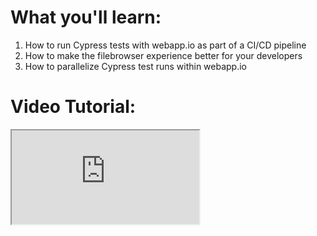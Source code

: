 # What you'll learn:

1. How to run Cypress tests with webapp.io as part of a CI/CD pipeline
2. How to make the filebrowser experience better for your developers
3. How to parallelize Cypress test runs within webapp.io


# Video Tutorial:

<iframe src="https://drive.google.com/file/d/1f6lyFzgN89_3PI8edPZS_I_vSgt3V7De/preview" className="tw-w-[1920px] tw-h-[1080vh] tw-rounded-md no-href-check" allow="autoplay" />

# Overview

1. Webapp.io + Cypress
2. Running Cypress Tests in webapp.io
3. Sample App Overview
4. Understanding Layerfiles
5. Viewing Cypress Results
6. Running Tests in Parellel

<br />

## 1. Webapp.io + Cypress:

Cypress is a fast, easy, and reliable end-to-end testing solution for anything that runs in a browser, and webapp.io enables you to review changes to your project within minutes instead of hours. On every commit, webapp.io gives you a customizable full-stack review environment for your webapp. Leveraging the two together, we can get full-stack review environments that can run our Cypress tests.


<br />

## 2. Running Cypress Tests in webapp.io

Running Cypress tests in webapp.io is simple with Layerfiles. To run our Cypress tests on a preview environment, we simply need to install webapp.io onto our repository, and push a commit with our Layerfile.

<br />

First off, head over to webapp.io to sign-up/sign-in.

<div className="tw-my-4">
<img className="tw-h-auto tw-w-full" alt="Sign-Up/Sign-In" src="/static/assets/docs/cypress/sign-up.png" />
</div>

<br />

Once signed-in, head over to the "New Installation" tab on the dashboard, and follow the prompts to install webapp.io on your repository (GitHub, BitBucket, or GitLab).

<div className="tw-my-4">
<img className="tw-h-auto tw-w-full" alt="New Installation Tab in webapp.io" src="/static/assets/docs/cypress/install-on-repo.png" />
</div>

<br />

After installed, we can click on the "End-to-end tests for a react app" card to get the link to fork the sample repository.

<div className="tw-my-4">
<img className="tw-h-auto tw-w-full" alt="Sample E2E React App" src="/static/assets/docs/cypress/sample-react.png" />
</div>

<br />

## 3. Sample App Overview:

In this tutorial, we'll go over a sample React app with a Cypress test. The sample React application can be found in the following repository [React E2E Example](https://github.com/webappio/react-e2e-example).

<br />
To run the application, fork the repository, clone the repository to your local computer, and run the command `npm install` in the root folder to install the project dependencies. Once installed, we can run `npm start` to start the React project.

<br />
To view the file defining our Cypress test, we can navigate to `react-e2e-example/tests/test_navigation.spec.js`. The Cypress test in this file checks the links in the React application to ensure that they all work.

<br />
Before running the tests in our preview environment for webapp.io, let's run it locally in another terminal with the following command:

<br />
`npx cypress run`

<br />
We can see the Cypress tests have passed in the terminal.

<div className="tw-my-4">
<img className="tw-h-auto tw-w-full" alt="Cypress Tests Passed" src="/static/assets/docs/cypress/cypress-test-passed.png" />
</div>

<br />
The next step, is to run this in our preview environment, but first let's go through the Layerfile.

<br />

## 4. Understanding Layerfiles

In our sample React application we have a file called `Layerfile`. Layerfiles are a set of instructions that tell webapp.io how to build and run your application as a preview environment. Let's break down what the existing Layerfile does.

<br />

```Layerfile
FROM vm/ubuntu:18.04

# To note: Layerfiles create entire VMs, *not* containers!
RUN curl -fSsL https://deb.nodesource.com/setup_12.x | bash && \
    apt-get install nodejs python3 make gcc build-essential \
    libgtk2.0-0 libgtk-3-0 libgbm-dev libnotify-dev libgconf-2-4 \
    libnss3 libxss1 libasound2 libxtst6 xauth xvfb && \
    rm -f /etc/apt/sources.list.d/nodesource.list

# Allocate memory since node is a memory hog
MEMORY 2G
ENV NODE_OPTIONS=--max-old-space-size=8192

COPY . .
RUN mkdir cypress
RUN npm install
RUN BACKGROUND npm start
RUN BACKGROUND cd cypress && python3 -m http.server 8000
RUN npx cypress run

# start a webserver to view test results
EXPOSE WEBSITE http://localhost:8000
```

<br />

`FROM vm/ubuntu:18.04`

<br />

This tells webapp.io what base to run tests from.

<br />

```Layerfile
RUN curl -fSsL https://deb.nodesource.com/setup_12.x | bash && \
    apt-get install nodejs python3 make gcc build-essential \
    libgtk2.0-0 libgtk-3-0 libgbm-dev libnotify-dev libgconf-2-4 \
    libnss3 libxss1 libasound2 libxtst6 xauth xvfb && \
    rm -f /etc/apt/sources.list.d/nodesource.list
```

<br />

This installs all the dependencies needed to run our React E2E Application. For more information on the `RUN` command view the [RUN Documentation](/docs/layerfile-reference#run).

<br />

```Layerfile
MEMORY 2G
ENV NODE_OPTIONS=--max-old-space-size=8192
```

<br />

The `MEMORY` instruction allows you to reserve memory before you need it. In particular, languages like nodejs might require memory to be available before they are used, so we allocate more memory here.

<br />

```Layerfile
COPY . .
RUN mkdir cypress
RUN npm install
RUN BACKGROUND npm start
```

<br />

The first `COPY` instruction copies all the files from your repository into the Virtual Machine from webapp.io. After copied, we create a cypress directory to store our results, install the dependencies with `npm install` and start our React app with `npm start`.
Please note that we use `RUN BACKGROUND` here so that webapp.io can proceed to the next step instead of hanging on the React start process.

<br />

```Layerfile
RUN BACKGROUND cd cypress && python3 -m http.server 8000
RUN npx cypress run
```

<br />

The above commands instructs webapp.io to enter the cypress directory and run a server to display the files on port 8000. After serving, we run the command `npx cypress run` to run our cypress tests.

<br />

```Layerfile
EXPOSE WEBSITE http://localhost:8000
```

<br />

Finally, the last command exposes port 8000 so we can access our tests in the preview environment.

<br />

## 5. Viewing Cypress Results

Now that we've understood the Layerfile, simply push a commit from your local repository. After pushing your commit, head over to the webapp.io dashboard to the "Recent Commits" tab where you'll see a new run starting.

<div className="tw-my-4">
<img className="tw-h-auto tw-w-full" alt="Recent Commits" src="/static/assets/docs/cypress/recent-commits.png" />
</div>

<br />

We can click into the Layerfile to view the logs and see the output of each step. Once the Layerfile is finished running, click on the "View Website" button to view the preview environment with the associated Cypress tests.

<div className="tw-my-4">
<img className="tw-h-auto tw-w-full" alt="Layerfile Logs" src="/static/assets/docs/cypress/layerfile-logs.png" />
</div>

<div className="tw-my-4">
<img className="tw-h-auto tw-w-full" alt="Preview Environment for Cypress Tests" src="/static/assets/docs/cypress/webapp-video-directory.png" />
</div>

<br />

If we want to improve the developer experience for the filebrowser in our preview environment, we can add filebrowser to our preview environment to display the cypress results. We can use the following Layerfile to do so:

<br />

```Layerfile
FROM vm/ubuntu:18.04

# Install required dependencies for Node JS
RUN curl -fSsL https://deb.nodesource.com/setup_12.x | bash && \\
    apt-get install nodejs python3 make gcc build-essential \\
    libgtk2.0-0 libgtk-3-0 libgbm-dev libnotify-dev libgconf-2-4 \
    libnss3 libxss1 libasound2 libxtst6 xauth xvfb && \\
    rm -f /etc/apt/sources.list.d/nodesource.list

# Install filebrowser
RUN curl -fSsL https://github.com/filebrowser/filebrowser/releases/download/v2.21.1/linux-amd64-filebrowser.tar.gz \\
    | tar -C /usr/local/bin -xzf /dev/stdin

# node is a memory hog
MEMORY 2G
ENV NODE_OPTIONS=--max-old-space-size=8192

# Copy the files from GitHub to the VM
COPY . .

# Install dependencies
RUN npm install

# Create a cypress directory & run the React app
RUN mkdir cypress
RUN BACKGROUND npm start
RUN npx cypress run

# Start the filebrowser webserver
WORKDIR ~/cypress
RUN BACKGROUND filebrowser --database /tmp/filebrowser.db --noauth --address 0.0.0.0 --port 9000 --baseurl /cypress

# Start a webserver to view test results
EXPOSE WEBSITE http://localhost:9000
```

<br />

The key differences are the following lines:

<br />

```Layerfile
# Install filebrowser
RUN curl -fSsL https://github.com/filebrowser/filebrowser/releases/download/v2.21.1/linux-amd64-filebrowser.tar.gz \\
    | tar -C /usr/local/bin -xzf /dev/stdin
```

<br />

The above command installs filebrowser.

<br />

```Layerfile
# Start the filebrowser webserver
WORKDIR ~/cypress
RUN BACKGROUND filebrowser --database /tmp/filebrowser.db --noauth --address 0.0.0.0 --port 9000 --baseurl /cypress

# Start a webserver to view test results
EXPOSE WEBSITE http://localhost:9000
```

<br />

The above commands navigate to the `/cypress` directory, run filebrowser on port 9000, and expose the website at port 9000.

<br />

After committing this Layerfile, we'll get the following developer experience in the preview environment:

<div className="tw-my-4">
<img className="tw-h-auto tw-w-full" alt="Sign-Up/Sign-In" src="/static/assets/docs/cypress/filebrowser-directory.png" />
</div>

<br />

For more information on filebrowser, check out their [documentation](https://filebrowser.org/).

<br />

## 6. Running Tests in Parellel

If your project has a large number of tests, it can take a long time for tests to complete running in series on one machine. Running tests in parallel across many virtual machines can save your team time and money when running tests.

<br />

This is where the webapp.io `SPLIT` instruction comes in. The `SPLIT` instruction causes the runner to duplicate its entire state a number of times at a specific point.

<br />

In order to run our tests in parallel and view the associated Cypress test results, we need to set up an account with Cypress and obtain a Cypress record key for our project. You can set up an account and project to obtain a key by going through the following [documentation](https://docs.cypress.io/guides/dashboard/projects#Set-up-a-project-to-record).

<br />

After receiving your project key, add the key to your webapp.io secrets by navigating to the "Secrets" tab in the dashboard with the following name, `CYPRESS_RECORD_KEY`.

<div className="tw-my-4">
<img className="tw-h-auto tw-w-full" alt="Cypress record key in secrets" src="/static/assets/docs/cypress/cypress-record-key.png" />
</div>

<br />

Once the secret is added, create a new file `test_correct_title.spec.js` in the `tests` folder with the following content:

<br />
```Layerfile
describe('It has the correct title', () => {
    it('Has the correct title for the page.', () => {
        cy.visit('/')
        cy.get('h1[id="title"]').contains('Cypress example for React')
    })
})
```

<br />

This adds a new test to the React sample app that we can run in parellel.

<br />

Now, update your Layerfile with the following contents:

<br />

```Layerfile
FROM vm/ubuntu:18.04

# Install required dependencies for Node JS
RUN curl -fSsL https://deb.nodesource.com/setup_12.x | bash && \\
    apt-get install nodejs python3 make gcc build-essential \\
    libgtk2.0-0 libgtk-3-0 libgbm-dev libnotify-dev libgconf-2-4 \
    libnss3 libxss1 libasound2 libxtst6 xauth xvfb && \\
    rm -f /etc/apt/sources.list.d/nodesource.list

# Install filebrowser
RUN curl -fSsL https://github.com/filebrowser/filebrowser/releases/download/v2.21.1/linux-amd64-filebrowser.tar.gz \\
    | tar -C /usr/local/bin -xzf /dev/stdin

# node is a memory hog
MEMORY 2G
ENV NODE_OPTIONS=--max-old-space-size=8192

# Copy the files from GitHub to the VM
COPY . .

# Install dependencies
RUN npm install

# Create a cypress directory & run the React app
RUN mkdir cypress
RUN BACKGROUND npm start

# CYPRESS_RECORD_KEY is added in the "secrets" tab of the webapp.io dashboard
SECRET ENV CYPRESS_RECORD_KEY

# Run tests on parallel machines
SPLIT 2
RUN npx cypress run --record --key "$CYPRESS_RECORD_KEY" --parallel --ci-build-id $JOB_ID-$RETRY_INDEX

# Start the filebrowser webserver
WORKDIR ~/cypress
RUN BACKGROUND filebrowser --database /tmp/filebrowser.db --noauth --address 0.0.0.0 --port 9000 --baseurl /cypress

# Start a webserver to view test results
EXPOSE WEBSITE http://localhost:9000

```

<br />

Please take note of the following commands:

<br />

```
SECRET ENV CYPRESS_RECORD_KEY
```

<br />

The above command exposes the secret we added in webapp.io to the virtual machine, so that we can use it.

<br />

```
SPLIT 2
RUN npx cypress run --record --key "$CYPRESS_RECORD_KEY" --parallel --ci-build-id $JOB_ID-$RETRY_INDEX
```

<br />

The `SPLIT` instruction duplicates the entire runner twice. After duplicating the runner, we run the Cypress test with the `--record`, `--key`, `--parellel`, and `--ci-build-id` flags to record our tests for the project and run the tests in parallel with both machines.

<br />

To view the changes in action, commit the Layerfile, and head over to your [Cypress account](https://dashboard.cypress.io/login) to view the test results in your project.

<div className="tw-my-4">
<img className="tw-h-auto tw-w-full" alt="Sign-Up/Sign-In" src="/static/assets/docs/cypress/cypress-parellel.png" />
</div>

<br />